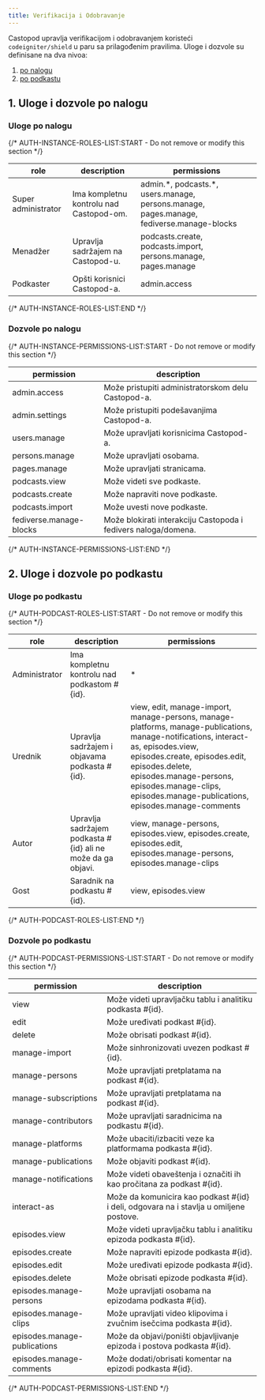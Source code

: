 ```yaml
---
title: Verifikacija i Odobravanje
---
```


Castopod upravlja verifikacijom i odobravanjem koristeći `codeigniter/shield` u
paru sa prilagođenim pravilima. Uloge i dozvole su definisane na dva nivoa:

1. [po nalogu](#1-instance-wide-roles-and-permissions)
2. [po podkastu](#2-per-podcast-roles-and-permissions)

## 1. Uloge i dozvole po nalogu

### Uloge po nalogu

{/* AUTH-INSTANCE-ROLES-LIST:START - Do not remove or modify this section */}

| role                | description                             | permissions                                                                                |
| ------------------- | --------------------------------------- | ------------------------------------------------------------------------------------------ |
| Super administrator | Ima kompletnu kontrolu nad Castopod-om. | admin.\*, podcasts.\*, users.manage, persons.manage, pages.manage, fediverse.manage-blocks |
| Menadžer            | Upravlja sadržajem na Castopod-u.       | podcasts.create, podcasts.import, persons.manage, pages.manage                             |
| Podkaster           | Opšti korisnici Castopod-a.             | admin.access                                                                               |

{/* AUTH-INSTANCE-ROLES-LIST:END */}

### Dozvole po nalogu

{/* AUTH-INSTANCE-PERMISSIONS-LIST:START - Do not remove or modify this section */}

| permission              | description                                                    |
| ----------------------- | -------------------------------------------------------------- |
| admin.access            | Može pristupiti administratorskom delu Castopod-a.             |
| admin.settings          | Može pristupiti podešavanjima Castopod-a.                      |
| users.manage            | Može upravljati korisnicima Castopod-a.                        |
| persons.manage          | Može upravljati osobama.                                       |
| pages.manage            | Može upravljati stranicama.                                    |
| podcasts.view           | Može videti sve podkaste.                                      |
| podcasts.create         | Može napraviti nove podkaste.                                  |
| podcasts.import         | Može uvesti nove podkaste.                                     |
| fediverse.manage-blocks | Može blokirati interakciju Castopoda i fedivers naloga/domena. |

{/* AUTH-INSTANCE-PERMISSIONS-LIST:END */}

## 2. Uloge i dozvole po podkastu

### Uloge po podkastu

{/* AUTH-PODCAST-ROLES-LIST:START - Do not remove or modify this section */}

| role          | description                                                   | permissions                                                                                                                                                                                                                                                                                 |
| ------------- | ------------------------------------------------------------- | ------------------------------------------------------------------------------------------------------------------------------------------------------------------------------------------------------------------------------------------------------------------------------------------- |
| Administrator | Ima kompletnu kontrolu nad podkastom #\{id\}.                 | \*                                                                                                                                                                                                                                                                                          |
| Urednik       | Upravlja sadržajem i objavama podkasta #\{id\}.               | view, edit, manage-import, manage-persons, manage-platforms, manage-publications, manage-notifications, interact-as, episodes.view, episodes.create, episodes.edit, episodes.delete, episodes.manage-persons, episodes.manage-clips, episodes.manage-publications, episodes.manage-comments |
| Autor         | Upravlja sadržajem podkasta #\{id\} ali ne može da ga objavi. | view, manage-persons, episodes.view, episodes.create, episodes.edit, episodes.manage-persons, episodes.manage-clips                                                                                                                                                                         |
| Gost          | Saradnik na podkastu #\{id\}.                                 | view, episodes.view                                                                                                                                                                                                                                                                         |

{/* AUTH-PODCAST-ROLES-LIST:END */}

### Dozvole po podkastu

{/* AUTH-PODCAST-PERMISSIONS-LIST:START - Do not remove or modify this section */}

| permission                   | description                                                                              |
| ---------------------------- | ---------------------------------------------------------------------------------------- |
| view                         | Može videti upravljačku tablu i analitiku podkasta #\{id\}.                              |
| edit                         | Može uređivati podkast #\{id\}.                                                          |
| delete                       | Može obrisati podkast #\{id\}.                                                           |
| manage-import                | Može sinhronizovati uvezen podkast #\{id\}.                                              |
| manage-persons               | Može upravljati pretplatama na podkast #\{id\}.                                          |
| manage-subscriptions         | Može upravljati pretplatama na podkast #\{id\}.                                          |
| manage-contributors          | Može upravljati saradnicima na podkastu #\{id\}.                                         |
| manage-platforms             | Može ubaciti/izbaciti veze ka platformama podkasta #\{id\}.                              |
| manage-publications          | Može objaviti podkast #\{id\}.                                                           |
| manage-notifications         | Može videti obaveštenja i označiti ih kao pročitana za podkast #\{id\}.                  |
| interact-as                  | Može da komunicira kao podkast #\{id\} i deli, odgovara na i stavlja u omiljene postove. |
| episodes.view                | Može videti upravljačku tablu i analitiku epizoda podkasta #\{id\}.                      |
| episodes.create              | Može napraviti epizode podkasta #\{id\}.                                                 |
| episodes.edit                | Može uređivati epizode podkasta #\{id\}.                                                 |
| episodes.delete              | Može obrisati epizode podkasta #\{id\}.                                                  |
| episodes.manage-persons      | Može upravljati osobama na epizodama podkasta #\{id\}.                                   |
| episodes.manage-clips        | Može upravljati video klipovima i zvučnim isečcima podkasta #\{id\}.                     |
| episodes.manage-publications | Može da objavi/poništi objavljivanje epizoda i postova podkasta #\{id\}.                 |
| episodes.manage-comments     | Može dodati/obrisati komentar na epizodi podkasta #\{id\}.                               |

{/* AUTH-PODCAST-PERMISSIONS-LIST:END */}
